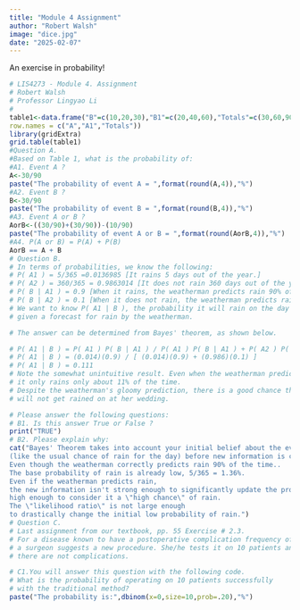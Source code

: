 ```yaml
---
title: "Module 4 Assignment"
author: "Robert Walsh"
image: "dice.jpg"
date: "2025-02-07"
---
```


An exercise in probability!

```r
# LIS4273 - Module 4. Assignment
# Robert Walsh
# Professor Lingyao Li
#
table1<-data.frame("B"=c(10,20,30),"B1"=c(20,40,60),"Totals"=c(30,60,90),
row.names = c("A","A1","Totals"))
library(gridExtra)
grid.table(table1)
#Question A.
#Based on Table 1, what is the probability of:
#A1. Event A ?
A<-30/90
paste("The probability of event A = ",format(round(A,4)),"%")
#A2. Event B ?
B<-30/90
paste("The probability of event B = ",format(round(B,4)),"%")
#A3. Event A or B ?
AorB<-((30/90)+(30/90))-(10/90)
paste("The probability of event A or B = ",format(round(AorB,4)),"%")
#A4. P(A or B) = P(A) + P(B)
AorB == A + B
# Question B.
# In terms of probabilities, we know the following:
# P( A1 ) = 5/365 =0.0136985 [It rains 5 days out of the year.]
# P( A2 ) = 360/365 = 0.9863014 [It does not rain 360 days out of the year.]
# P( B | A1 ) = 0.9 [When it rains, the weatherman predicts rain 90% of the time.]
# P( B | A2 ) = 0.1 [When it does not rain, the weatherman predicts rain 10% of the time.]
# We want to know P( A1 | B ), the probability it will rain on the day of Jane's wedding,
# given a forecast for rain by the weatherman. 

# The answer can be determined from Bayes' theorem, as shown below.

# P( A1 | B ) = P( A1 ) P( B | A1 ) / P( A1 ) P( B | A1 ) + P( A2 ) P( B | A2 )
# P( A1 | B ) = (0.014)(0.9) / [ (0.014)(0.9) + (0.986)(0.1) ]
# P( A1 | B ) = 0.111
# Note the somewhat unintuitive result. Even when the weatherman predicts rain,
# it only rains only about 11% of the time. 
# Despite the weatherman's gloomy prediction, there is a good chance that Jane
# will not get rained on at her wedding.

# Please answer the following questions:
# B1. Is this answer True or False ?
print("TRUE")
# B2. Please explain why:
cat("Bayes' Theorem takes into account your initial belief about the event
(like the usual chance of rain for the day) before new information is considered. 
Even though the weatherman correctly predicts rain 90% of the time..
The base probability of rain is already low, 5/365 = 1.36%.
Even if the weatherman predicts rain,
the new information isn't strong enough to significantly update the probability
high enough to consider it a \"high chance\" of rain.
The \"likelihood ratio\" is not large enough
to drastically change the initial low probability of rain.")
# Question C.
# Last assignment from our textbook, pp. 55 Exercise # 2.3.
# For a disease known to have a postoperative complication frequency of 20%,
# a surgeon suggests a new procedure. She/he tests it on 10 patients and found
# there are not complications.

# C1.You will answer this question with the following code.
# What is the probability of operating on 10 patients successfully
# with the traditional method?
paste("The probability is:",dbinom(x=0,size=10,prob=.20),"%")
```

